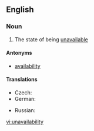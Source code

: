 ==English==
===Noun===
{{en-noun|-}}

# The state of being [[unavailable]]

====Antonyms====
*[[availability]]

====Translations====
{{trans-top|state of being unavailable}}
* Czech: {{t-|cs|nedostupnost|f}}
* German: {{t-|de|Nichtverfügbarkeit|f}}
{{trans-mid}}
* Russian: {{t|ru|недоступность|f|tr=n'edostúpnost'|sc=syrl}}
{{trans-bottom}}

[[vi:unavailability]]